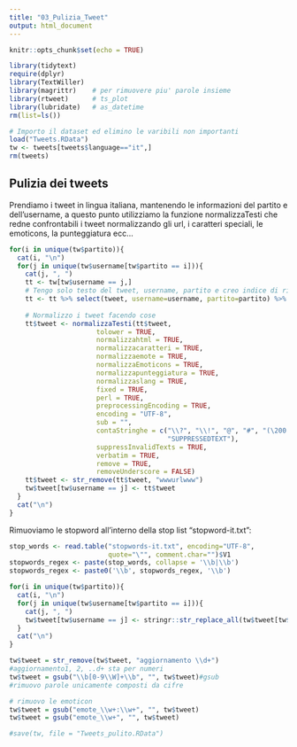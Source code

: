 ```yaml
---
title: "03_Pulizia_Tweet"
output: html_document
---
```


```r
knitr::opts_chunk$set(echo = TRUE)
```


```r
library(tidytext)
require(dplyr)
library(TextWiller)
library(magrittr)    # per rimuovere piu' parole insieme
library(rtweet)      # ts_plot
library(lubridate)   # as_datetime
rm(list=ls())

# Importo il dataset ed elimino le varibili non importanti
load("Tweets.RData")
tw <- tweets[tweets$language=="it",]
rm(tweets)
```

## Pulizia dei tweets
Prendiamo i tweet in lingua italiana, mantenendo le informazioni del partito e dell'username, a questo punto utilizziamo la funzione normalizzaTesti che redne confrontabili i tweet normalizzando gli url, i caratteri speciali, le emoticons, la punteggiatura ecc...

```r
for(i in unique(tw$partito)){
  cat(i, "\n")
  for(j in unique(tw$username[tw$partito == i])){
    cat(j, ", ")
    tt <- tw[tw$username == j,]
    # Tengo solo testo del tweet, username, partito e creo indice di riga
    tt <- tt %>% select(tweet, username=username, partito=partito) %>% mutate(id = 1:n())
    
    # Normalizzo i tweet facendo cose
    tt$tweet <- normalizzaTesti(tt$tweet,
                      tolower = TRUE,
                      normalizzahtml = TRUE,
                      normalizzacaratteri = TRUE,
                      normalizzaemote = TRUE,
                      normalizzaEmoticons = TRUE,
                      normalizzapunteggiatura = TRUE,
                      normalizzaslang = TRUE,
                      fixed = TRUE,
                      perl = TRUE,
                      preprocessingEncoding = TRUE,
                      encoding = "UTF-8",
                      sub = "",
                      contaStringhe = c("\\?", "\\!", "@", "#", "(\200|euro)", "(\\$|dollar)",
                                        "SUPPRESSEDTEXT"),
                      suppressInvalidTexts = TRUE,
                      verbatim = TRUE,
                      remove = TRUE,
                      removeUnderscore = FALSE)
    tt$tweet <- str_remove(tt$tweet, "wwwurlwww")
    tw$tweet[tw$username == j] <- tt$tweet
  }
  cat("\n")
}
```

Rimuoviamo le stopword all'interno della stop list "stopword-it.txt":
```r
stop_words <- read.table("stopwords-it.txt", encoding="UTF-8",
                         quote="\"", comment.char="")$V1
stopwords_regex <- paste(stop_words, collapse = '\\b|\\b')
stopwords_regex <- paste0('\\b', stopwords_regex, '\\b')

for(i in unique(tw$partito)){
  cat(i, "\n")
  for(j in unique(tw$username[tw$partito == i])){
    cat(j, ", ")
    tw$tweet[tw$username == j] <- stringr::str_replace_all(tw$tweet[tw$username == j], stopwords_regex, "")
  }
  cat("\n")
}

```

```r
tw$tweet = str_remove(tw$tweet, "aggiornamento \\d+")
#aggiornamento1, 2, ..d+ sta per numeri
tw$tweet = gsub("\\b[0-9\\W]+\\b", "", tw$tweet)#gsub 
#rimuovo parole unicamente composti da cifre

# rimuovo le emoticon
tw$tweet = gsub("emote_\\w+:\\w+", "", tw$tweet)
tw$tweet = gsub("emote_\\w+", "", tw$tweet)
```



```r
#save(tw, file = "Tweets_pulito.RData")
```
